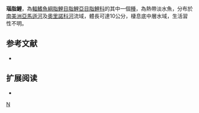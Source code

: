 {{Speciesbox 
| taxon = Bryconops alburnoides
| status = NE
| status_system = IUCN3.1
| authority =  [[Kner|Kner]], 1858
| synonyms = *''Bryconops lucidus''<br /><small>Kner, 1858</small>
}}
'''瑙脂鯉'''，為[[輻鰭魚綱|輻鰭魚綱]][[脂鯉目|脂鯉目]][[脂鯉亞目|脂鯉亞目]][[脂鯉科|脂鯉科]]的其中一個[[種|種]]，為熱帶淡水魚，分布於[[南美洲|南美洲]][[亞馬遜河|亞馬遜河]]及[[奧里諾科河|奧里諾科河]]流域，體長可達10公分，棲息底中層水域，生活習性不明。

==参考文献==
{{refbegin}}
*{{FishBase_species|genus=Bryconops|species=alburnoides|year=2013|month=11}}
{{refend}}

== 扩展阅读 ==
{{refbegin}}
*{{wikispecies-inline|Bryconops alburnoides|瑙脂鯉}}
{{refend}}
{{Taxonbar|from=Q6417102}}

[[Category:瑙脂鯉屬|N]]